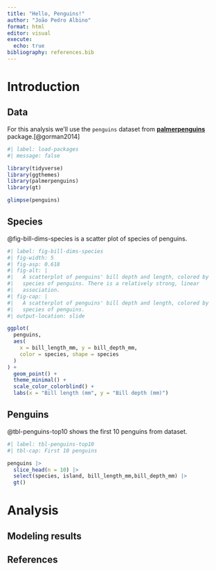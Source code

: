 ```yaml
---
title: "Hello, Penguins!"
author: "João Pedro Albino"
format: html
editor: visual
execute: 
  echo: true
bibliography: references.bib
---
```


# Introduction

## Data {.smaller}

For this analysis we'll use the `penguins` dataset from [**palmerpenguins**](https://allisonhorst.github.io/palmerpenguins/articles/intro.html) package.[@gorman2014]

```r
#| label: load-packages
#| message: false

library(tidyverse)
library(ggthemes)
library(palmerpenguins)
library(gt)
```

```r
glimpse(penguins)
```

## Species

@fig-bill-dims-species is a scatter plot of species of penguins.

```r
#| label: fig-bill-dims-species
#| fig-width: 5
#| fig-asp: 0.618
#| fig-alt: |
#|   A scatterplot of penguins' bill depth and length, colored by
#|   species of penguins. There is a relatively strong, linear 
#|   association.
#| fig-cap: |
#|   A scatterplot of penguins' bill depth and length, colored by
#|   species of penguins. 
#| output-location: slide

ggplot(
  penguins,
  aes(
    x = bill_length_mm, y = bill_depth_mm,
    color = species, shape = species
  )
) +
  geom_point() +
  theme_minimal() +
  scale_color_colorblind() +
  labs(x = "Bill length (mm", y = "Bill depth (mm)")
```

## Penguins {.smaller}

@tbl-penguins-top10 shows the first 10 penguins from dataset.

```r
#| label: tbl-penguins-top10
#| tbl-cap: First 10 penguins

penguins |>
  slice_head(n = 10) |> 
  select(species, island, bill_length_mm,bill_depth_mm) |>
  gt()
```

# Analysis

## Modeling results

## References
